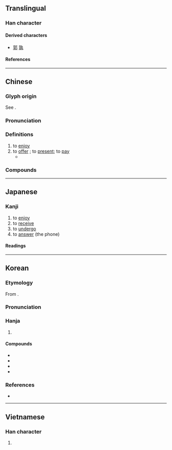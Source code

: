{{also|亨|亭|亯}}
{{character info}}
==Translingual==

===Han character===
{{Han char|rn=8|rad=亠|as=06|sn=8|four=00407|canj=YRND|ids=⿳亠口子}}

====Derived characters====
* [[郭]] [[孰]]

====References====
{{Han ref|kx=0088.170|dkj=00298|dj=0187.100|hdz=10284.080|uh=4EAB}}

----

==Chinese==
{{zh-forms|alt=亯}}

===Glyph origin===
{{Han etym}}
See {{l|zh|亯}}.

===Pronunciation===
{{zh-pron
|m=xiǎng
|c=hoeng2
|h=pfs=hióng
|md=hiōng
|mn=qz,twvt,xm:hióng/tw,zz:hiáng
|mn-t=hiang2
|w=
|mc=y
|oc=y
|cat=v
}}

===Definitions===
{{zh-hanzi}}

# to [[enjoy]]
# to [[offer]] {{gl|to a superior}}; to [[present]]; to [[pay]] {{gl|a tribute}}
#* {{zh-x|昔 有 成 ^湯、自 彼 ^氐 ^羌、莫 敢 不來 享、莫 敢 不來 王、曰 ^商 是 常。|Formerly, in the time of {{w|Tang of Shang|Tang the Successful}}, even from the {{w|Qiang (historical people)|Qiang}} and {{w|Di (Five Barbarians)|Di}}, they dared not but come with their '''offerings'''; [their chiefs] dared not but come to seek the king's acknowledgment: such is the regular rule of {{w|Shang dynasty|Shang}}.'|ref=Shijing}}

===Compounds===
{{zh-der|享受|享有|享用|享樂|分享|共享|安享天年|享殿|來享|共享軟體|享福|廟享|安享餘年|享宴|坐享其成|享御|享堂|坐享|享樂主義|享年|享譽|享壽|享國|有福同享|祭享|獨享權益|獨享|民享|賓享|配享|安享}}

----

==Japanese==

===Kanji===
{{ja-kanji|grade=c|rs=亠06}}

# to [[enjoy]]
# to [[receive]]
# to [[undergo]]
# to [[answer]] (the phone)

====Readings====
{{ja-readings
|goon=こう<かう
|kanon=きょう<きやう
|kun=う-ける, すすめる
}}

----

==Korean==

===Etymology===
From {{der|ko|ltc|sort=향|-}} {{ltc-l|享|tr=*xiaŋ<sup>X</sup>}}.
{{hanja-ety
|dk={{okm-l|햐ᇰ〯|hyǎng}}
|m3={{okm-l|향|hyang}}
|m3h={{okm-l|[[제사|졔ᄉᆞ]]|cyeyso}}
}}

===Pronunciation===
{{ko-hanja-pron|향|l=y}}

===Hanja===
{{ko-hanja-search}}
{{ko-hanja|누리다|누릴|향}}

# {{hanja form of|향|to [[enjoy]]|affix}}

====Compounds====
{{der-top|Compounds}}
* {{ko-l|향락|享樂}}
* {{ko-l|향수|享受}}
* {{ko-l|향유|享有}}
* {{ko-l|향년|享年}}
{{der-bottom}}

===References===
* {{R:hanjadoc|125}}

----

==Vietnamese==

===Han character===
{{vi-readings|reading=hưởng|rs=亠06}}

# {{rfdef|vi|sort=亠06}}